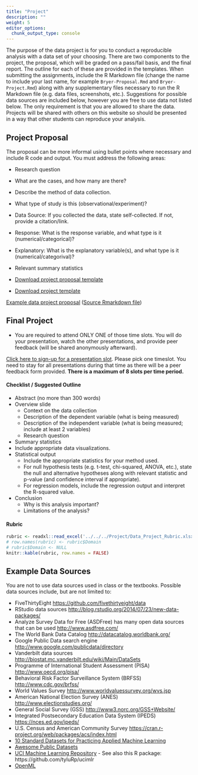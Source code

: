 ```yaml
---
title: "Project"
description: ""
weight: 5
editor_options: 
  chunk_output_type: console
---
```



The purpose of the data project is for you to conduct a reproducible analysis with a data set of your choosing. There are two components to the project, the proposal, which will be graded on a pass/fail basis, and the final report. The outline for each of these are provided in the templates. When submitting the assignments, include the R Markdown file (change the name to include your last name, for example `Bryer-Proposal.Rmd` and `Bryer-Project.Rmd`) along with any supplementary files necessary to run the R Markdown file (e.g. data files, screenshots, etc.). Suggestions for possible data sources are included below, however you are free to use data not listed below. The only requirement is that you are allowed to share the data. Projects will be shared with others on this website so should be presented in a way that other students can reproduce your analysis.

## Project Proposal

The proposal can be more informal using bullet points where necessary and include R code and output. You must address the following areas:

* Research question 
* What are the cases, and how many are there?
* Describe the method of data collection.
* What type of study is this (observational/experiment)?
* Data Source: If you collected the data, state self-collected. If not, provide a citation/link.
* Response: What is the response variable, and what type is it (numerical/categorical)?
* Explanatory: What is the explanatory variable(s), and what type is it (numerical/categorival)?
* Relevant summary statistics 

* [Download project proposal template](https://raw.githubusercontent.com/jbryer/DATA606Spring2022/master/Project/DATA606_proposal_template.Rmd)
* [Download project template](https://raw.githubusercontent.com/jbryer/DATA606Spring2022/master/Project/DATA606_project_template.Rmd)

[Example data project proposal](http://htmlpreview.github.io/?https://github.com/jbryer/DATA606Spring2022/blob/master/Project/Example_proposal.html) ([Source Rmarkdown file](https://raw.githubusercontent.com/jbryer/DATA606Spring2022/master/Project/Example_proposal.Rmd))


## Final Project

* You are required to attend ONLY ONE of those time slots. You will do your presentation, watch the other presentations, and provide peer feedback (will be shared anonymously afterward).

[Click here to sign-up for a presentation slot](https://docs.google.com/spreadsheets/d/1QXd7OiNOGJxLa6VrKV0_-Qrjj5x3tKAyCori6DEbRWk/edit?usp=sharing). Please pick one timeslot. You need to stay for all presentations during that time as there will be a peer feedback form provided. **There is a maximum of 8 slots per time period.**


#### Checklist / Suggested Outline

* Abstract (no more than 300 words)
* Overview slide
	* Context on the data collection
	* Description of the dependent variable (what is being measured)
	* Description of the independent variable (what is being measured; include at least 2 variables)
	* Research question
* Summary statistics
* Include appropriate data visualizations.
* Statistical output
	* Include the appropriate statistics for your method used.
	* For null hypothesis tests (e.g. t-test, chi-squared, ANOVA, etc.), state the null and alternative hypotheses along with relevant statistic and p-value (and confidence interval if appropriate).
	* For regression models, include the regression output and interpret the R-squared value.
* Conclusion
	* Why is this analysis important?
	* Limitations of the analysis?

#### Rubric

```r
rubric <- readxl::read_excel('../../../Project/Data_Project_Rubric.xlsx')
# row.names(rubric) <- rubric$Domain
# rubric$Domain <- NULL
knitr::kable(rubric, row.names = FALSE)
```



## Example Data Sources

You are not to use data sources used in class or the textbooks. Possible data sources include, but are not limited to:

* FiveThirtyEight [https://github.com/fivethirtyeight/data](https://github.com/fivethirtyeight/data)
* RStudio data sources [http://blog.rstudio.org/2014/07/23/new-data-packages/](http://blog.rstudio.org/2014/07/23/new-data-packages/)
* Analyze Survey Data for Free (ASDFree) has many open data sources that can be used [http://www.asdfree.com/](http://www.asdfree.com/)
* The World Bank Data Catalog [http://datacatalog.worldbank.org/](http://datacatalog.worldbank.org/)
* Google Public Data search engine [http://www.google.com/publicdata/directory](http://www.google.com/publicdata/directory)
* Vanderbilt data sources [http://biostat.mc.vanderbilt.edu/wiki/Main/DataSets](http://biostat.mc.vanderbilt.edu/wiki/Main/DataSets)
* Programme of International Student Assessment (PISA) [http://www.oecd.org/pisa/](http://www.oecd.org/pisa/)
* Behavioral Risk Factor Surveillance System (BRFSS) [http://www.cdc.gov/brfss/](http://www.cdc.gov/brfss/)
* World Values Survey [http://www.worldvaluessurvey.org/wvs.jsp](http://www.worldvaluessurvey.org/wvs.jsp)
* American National Election Survey (ANES) [http://www.electionstudies.org/](http://www.electionstudies.org/)
* General Social Survey (GSS) [http://www3.norc.org/GSS+Website/](http://www3.norc.org/GSS+Website/)
* Integrated Postsecondary Education Data System (IPEDS) [https://nces.ed.gov/ipeds/](https://nces.ed.gov/ipeds/)
* U.S. Census and American Community Survey [https://cran.r-project.org/web/packages/acs/index.html](https://cran.r-project.org/web/packages/acs/index.html)
* [10 Standard Datasets for Practicing Applied Machine Learning](https://machinelearningmastery.com/standard-machine-learning-datasets/)
* [Awesome Public Datasets](https://github.com/awesomedata/awesome-public-datasets)
* [UCI Machine Learning Repository](https://archive.ics.uci.edu/ml/index.php) - See also this R package: https://github.com/tyluRp/ucimlr
* [OpenML](https://www.openml.org/search?type=data&sort=runs&status=active)

